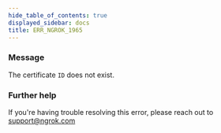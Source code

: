 ```yaml
---
hide_table_of_contents: true
displayed_sidebar: docs
title: ERR_NGROK_1965
---
```


### Message

The certificate `ID` does not exist.

### Further help

If you're having trouble resolving this error, please reach out to [support@ngrok.com](mailto:support@ngrok.com?subject=Help%20with%20ERR_NGROK_1965)
